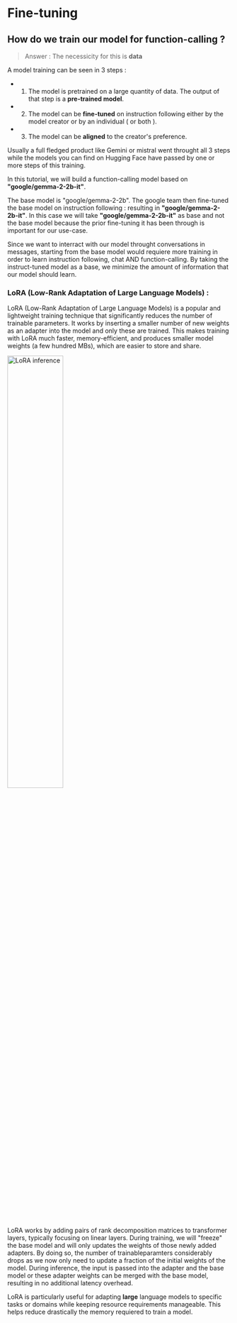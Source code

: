 # Fine-tuning
## How do we train our model for function-calling ?

> Answer : The necessicity for this is **data**

A model training can be seen in 3 steps :
- 1) The model is pretrained on a large quantity of data. The output of that step is a **pre-trained model**.
- 2) The model can be **fine-tuned** on instruction following either by the model creator or by an individual ( or both ).
- 3) The model can be **aligned** to the creator's preference.

Usually a full fledged product like Gemini or mistral went throught all 3 steps while the models you can find on Hugging Face have passed by one or more steps of this training.

In this tutorial, we will build a function-calling model based on **"google/gemma-2-2b-it"**. 

The base model is "google/gemma-2-2b". The google team then fine-tuned the base model on instruction following : resulting in **"google/gemma-2-2b-it"**. In this case we will take **"google/gemma-2-2b-it"** as base and not the base model because the prior fine-tuning it has been through is important for our use-case.

Since we want to interract with our model throught conversations in messages, starting from the base model would requiere more training in order to learn instruction following, chat AND function-calling.
By taking the instruct-tuned model as a base, we minimize the amount of information that our model should learn.

### LoRA  (Low-Rank Adaptation of Large Language Models) :
LoRA (Low-Rank Adaptation of Large Language Models) is a popular and lightweight training technique that significantly reduces the number of trainable parameters. It works by inserting a smaller number of new weights as an adapter into the model and only these are trained. 
This makes training with LoRA much faster, memory-efficient, and produces smaller model weights (a few hundred MBs), which are easier to store and share. 

<img src="https://huggingface.co/datasets/agents-course/course-images/resolve/main/en/unit1/blog_multi-lora-serving_LoRA.gif" alt="LoRA inference" width="50%"/>

LoRA works by adding pairs of rank decomposition matrices to transformer layers, typically focusing on linear layers.
During training, we will "freeze" the base model and will only updates the weights of those newly added adapters. By doing so, the number of trainableparamters considerably drops as we now only need to update a fraction of the initial weights of the model.
During inference, the input is passed into the adapter and the base model or these adapter weights can be merged with the base model, resulting in no additional latency overhead. 

LoRA is particularly useful for adapting **large** language models to specific tasks or domains while keeping resource requirements manageable.
This helps reduce drastically the memory requiered to train a model.
